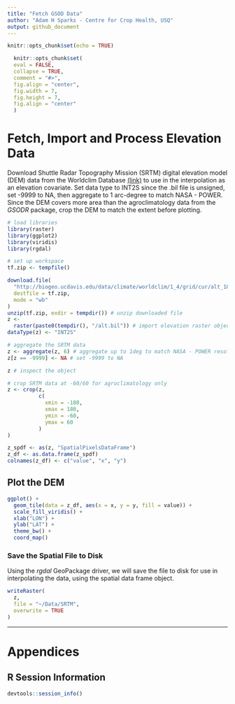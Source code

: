 ```yaml
---
title: "Fetch GSOD Data"
author: "Adam H Sparks - Centre for Crop Health, USQ"
output: github_document
---
```


```r
knitr::opts_chunk$set(echo = TRUE)

  knitr::opts_chunk$set(
  eval = FALSE,
  collapse = TRUE,
  comment = "#>",
  fig.align = "center",
  fig.width = 7,
  fig.height = 7,
  fig.align = "center"
  )
```

# Fetch, Import and Process Elevation Data

Download Shuttle Radar Topography Mission (SRTM) digital elevation model (DEM)
data from the Worldclim Database [(link)](http://www.worldclim.org/) to use in
the interpolation as an elevation covariate. Set data type to INT2S since the
.bil file is unsigned, set -9999 to NA, then aggregate to 1 arc-degree to match
NASA - POWER. Since the DEM covers more area than the agroclimatology data from
the _GSODR_ package, crop the DEM to match the extent before plotting.

```r
# load libraries
library(raster)
library(ggplot2)
library(viridis)
library(rgdal)

# set up workspace
tf.zip <- tempfile()

download.file(
  "http://biogeo.ucdavis.edu/data/climate/worldclim/1_4/grid/cur/alt_10m_bil.zip",
  destfile = tf.zip,
  mode = "wb"
)
unzip(tf.zip, exdir = tempdir()) # unzip downloaded file
z <-
  raster(paste0(tempdir(), "/alt.bil")) # import elevation raster object
dataType(z) <- "INT2S"

# aggregate the SRTM data
z <- aggregate(z, 6) # aggregate up to 1deg to match NASA - POWER resolution
z[z == -9999] <- NA # set -9999 to NA

z # inspect the object

# crop SRTM data at -60/60 for agroclimatology only
z <- crop(z, 
          c(
            xmin = -180,
            xmax = 180,
            ymin = -60,
            ymax = 60
          )
)

z_spdf <- as(z, "SpatialPixelsDataFrame")
z_df <- as.data.frame(z_spdf)
colnames(z_df) <- c("value", "x", "y")
```

## Plot the DEM

```r
ggplot() +
  geom_tile(data = z_df, aes(x = x, y = y, fill = value)) +
  scale_fill_viridis() +
  xlab("LON") +
  ylab("LAT") +
  theme_bw() +
  coord_map()
```

### Save the Spatial File to Disk

Using the _rgdal_ GeoPackage driver, we will save the file to disk for use in
interpolating the data, using the spatial data frame object.

```r
writeRaster(
  z,
  file = "~/Data/SRTM",
  overwrite = TRUE
)
```

******

# Appendices

## R Session Information

```r

devtools::session_info()

```
